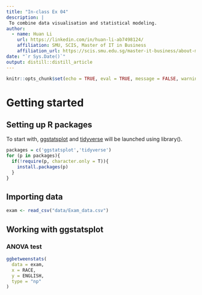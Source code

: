 ```yaml
---
title: "In-class Ex 04"
description: |
 To combine data visualisation and statistical modeling.
author:
  - name: Huan Li
    url: https://linkedin.com/in/huan-li-ab7498124/
    affiliation: SMU, SCIS, Master of IT in Business
    affiliation_url: https://scis.smu.edu.sg/master-it-business/about-mitb-main
date: "`r Sys.Date()`"
output: distill::distill_article
---
```


```r
knitr::opts_chunk$set(echo = TRUE, eval = TRUE, message = FALSE, warning = FALSE, fig.retina = 3)
```

# Getting started

## Setting up R packages

To start with, [ggstatsplot](https://indrajeetpatil.github.io/ggstatsplot/) and [tidyverse](https://www.tidyverse.org/) will be launched using library().

```r
packages = c('ggstatsplot','tidyverse')
for (p in packages){
  if(!require(p, character.only = T)){
    install.packages(p)
  }
}
```

## Importing data

```r
exam <- read_csv("data/Exam_data.csv")
```

## Working with ggstatsplot


### ANOVA test

```r
ggbetweenstats(
  data = exam,
  x = RACE, 
  y = ENGLISH,
  type = "np"
)
```


```r


```


```r


```


```r


```



```r


```
